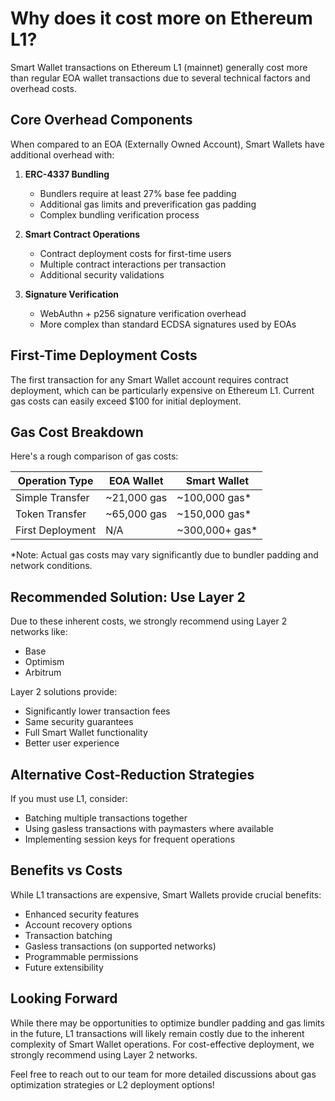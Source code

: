 # Why does it cost more on Ethereum L1?

Smart Wallet transactions on Ethereum L1 (mainnet) generally cost more than regular EOA wallet transactions due to several technical factors and overhead costs.

## Core Overhead Components

When compared to an EOA (Externally Owned Account), Smart Wallets have additional overhead with:

1. **ERC-4337 Bundling**
   - Bundlers require at least 27% base fee padding
   - Additional gas limits and preverification gas padding
   - Complex bundling verification process

2. **Smart Contract Operations**
   - Contract deployment costs for first-time users
   - Multiple contract interactions per transaction
   - Additional security validations

3. **Signature Verification**
   - WebAuthn + p256 signature verification overhead
   - More complex than standard ECDSA signatures used by EOAs

## First-Time Deployment Costs

The first transaction for any Smart Wallet account requires contract deployment, which can be particularly expensive on Ethereum L1. Current gas costs can easily exceed $100 for initial deployment.

## Gas Cost Breakdown

Here's a rough comparison of gas costs:

| Operation Type | EOA Wallet | Smart Wallet |
|---------------|------------|--------------|
| Simple Transfer | ~21,000 gas | ~100,000 gas* |
| Token Transfer | ~65,000 gas | ~150,000 gas* |
| First Deployment | N/A | ~300,000+ gas* |

*Note: Actual gas costs may vary significantly due to bundler padding and network conditions.

## Recommended Solution: Use Layer 2

Due to these inherent costs, we strongly recommend using Layer 2 networks like:
- Base
- Optimism
- Arbitrum

Layer 2 solutions provide:
- Significantly lower transaction fees
- Same security guarantees
- Full Smart Wallet functionality
- Better user experience

## Alternative Cost-Reduction Strategies

If you must use L1, consider:
- Batching multiple transactions together
- Using gasless transactions with paymasters where available
- Implementing session keys for frequent operations

## Benefits vs Costs

While L1 transactions are expensive, Smart Wallets provide crucial benefits:
- Enhanced security features
- Account recovery options
- Transaction batching
- Gasless transactions (on supported networks)
- Programmable permissions
- Future extensibility

## Looking Forward

While there may be opportunities to optimize bundler padding and gas limits in the future, L1 transactions will likely remain costly due to the inherent complexity of Smart Wallet operations. For cost-effective deployment, we strongly recommend using Layer 2 networks.

Feel free to reach out to our team for more detailed discussions about gas optimization strategies or L2 deployment options!